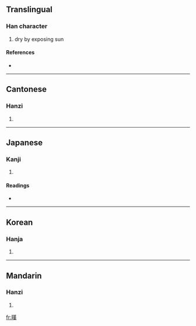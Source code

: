 ==Translingual==

===Han character===
{{Han char|rn=72|rad=日|as=11|sn=15|four=6403<sub>4</sub>|canj=日廿中人 (ATLO)}}

# dry by exposing sun

====References====
* {{Han ref|kx=0499.310|dkj=14138|dj=0869.010|hdz=21532.120|uh=66B5|ud=26293|bh=E5C3|bd=58819}}

----

==Cantonese==

===Hanzi===
{{yue-hanzi|jyut=|y=hon3}}

# {{defn|Cantonese}}

----

==Japanese==

===Kanji===
{{ja-kanji|grade=|rs=日11}}

# {{defn|Japanese}}

====Readings====
* {{ja-readings|on=[[かん]] (kan)|kun=[[かわかす]] (kawakasu)}}

----

==Korean==

===Hanja===
{{ko-hanja|hangeul=한|eumhun=|rv=han|mr=han|y=han}}

# {{defn|Korean}}

----

==Mandarin==

===Hanzi===
{{cmn-hanzi|pin=[[hàn]] ([[han4]]), [[liǎo]] ([[liao3]])|wg=han<sup>4</sup>, liao<sup>3</sup>}}

# {{defn|Mandarin}}

[[fr:暵]]